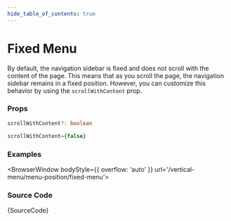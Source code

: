 ```yaml
---
hide_table_of_contents: true
---
```



# Fixed Menu

By default, the navigation sidebar is fixed and does not scroll with the content of the page. This means that as you scroll the page, the navigation sidebar remains in a fixed position. However, you can customize this behavior by using the `scrollWithContent` prop.

### Props

```ts noCopy
scrollWithContent?: boolean
```

```ts noCopy title='Default Value'
scrollWithContent={false}
```

### Examples

<BrowserWindow bodyStyle={{ overflow: 'auto' }} url='/vertical-menu/menu-position/fixed-menu'>
  <Provider>
    <FixedMenu />
  </Provider>
</BrowserWindow>

### Source Code

<TsToJsCodeSnippet>{SourceCode}</TsToJsCodeSnippet>
